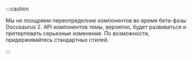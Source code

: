:::caution

Мы не поощряем переопределние компонентов во время бета-фазы Docusaurus 2. API компонентов темы, вероятно, будет развиваться и претерпевать серьезные изменения. По возможности, придерживайтесь стандартных стилей.

:::
